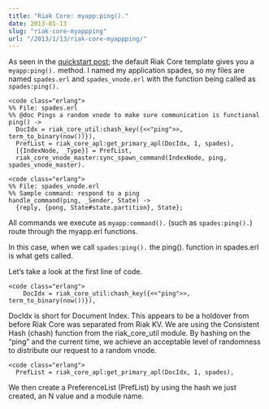 ```yaml
---
title: "Riak Core: myapp:ping()."
date: 2013-01-13
slug: "riak-core-myappping"
url: "/2013/1/13/riak-core-myappping/"
---
```



As seen in the [quickstart post](http://www.christopherbiscardi.com/2013/01/13/riak-core-quickstart/); the default Riak Core template gives you a `myapp:ping().` method.
 I named my application spades, so my files are named `spades.erl` and `spades_vnode.erl` with the function being called as `spades:ping().`

```
<code class="erlang">
%% File: spades.erl
%% @doc Pings a random vnode to make sure communication is functional
ping() ->
  DocIdx = riak_core_util:chash_key({<<"ping">>, term_to_binary(now())}),
  PrefList = riak_core_apl:get_primary_apl(DocIdx, 1, spades),
  [{IndexNode, _Type}] = PrefList,
  riak_core_vnode_master:sync_spawn_command(IndexNode, ping, spades_vnode_master).
```

```
<code class="erlang">
%% File: spades_vnode.erl
%% Sample command: respond to a ping
handle_command(ping, _Sender, State) ->
  {reply, {pong, State#state.partition}, State};
```

All commands we execute as `myapp:command().` (such as `spades:ping().`) route through the myapp.erl functions.

In this case, when we call `spades:ping().` the ping(). function in spades.erl is what gets called.

Let’s take a look at the first line of code.

```
<code class="erlang">
    DocIdx = riak_core_util:chash_key({<<"ping">>, term_to_binary(now())}),
```

DocIdx is short for Document Index. This appears to be a holdover from before Riak Core was separated from Riak KV.
 We are using the Consistent Hash (chash) function from the riak_core_util module.
 By hashing on the “ping” and the current time, we achieve an acceptable level of randomness to distribute our request to a random vnode.

```
<code class="erlang">
  PrefList = riak_core_apl:get_primary_apl(DocIdx, 1, spades),
```

We then create a PreferenceList (PrefList) by using the hash we just created, an N value and a module name.
